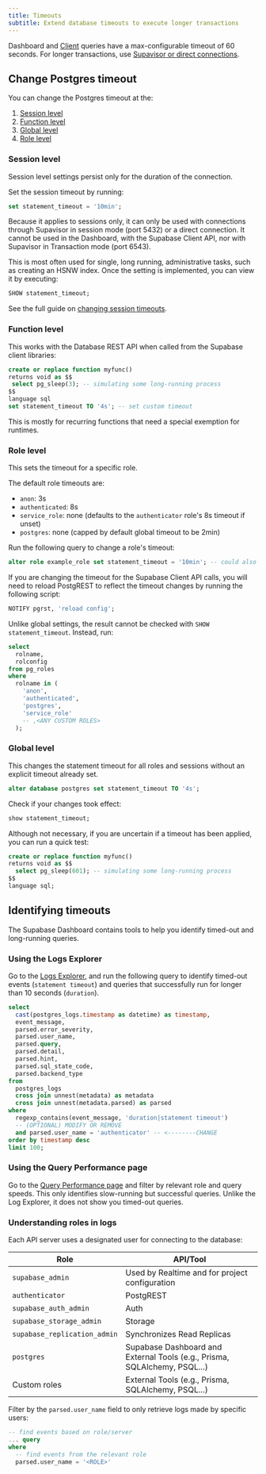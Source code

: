 ```yaml
---
title: Timeouts
subtitle: Extend database timeouts to execute longer transactions
---
```


<Admonition type="note">

Dashboard and [Client](/docs/guides/api/rest/client-libs) queries have a max-configurable timeout of 60 seconds. For longer transactions, use [Supavisor or direct connections](/docs/guides/database/connecting-to-postgres#quick-summary).

</Admonition>

## Change Postgres timeout

You can change the Postgres timeout at the:

1.  [Session level](#session-level)
1.  [Function level](#function-level)
1.  [Global level](#global-level)
1.  [Role level](#role-level)

### Session level

Session level settings persist only for the duration of the connection.

Set the session timeout by running:

```sql
set statement_timeout = '10min';
```

Because it applies to sessions only, it can only be used with connections through Supavisor in session mode (port 5432) or a direct connection. It cannot be used in the Dashboard, with the Supabase Client API, nor with Supavisor in Transaction mode (port 6543).

This is most often used for single, long running, administrative tasks, such as creating an HSNW index. Once the setting is implemented, you can view it by executing:

```sql
SHOW statement_timeout;
```

See the full guide on [changing session timeouts](https://github.com/orgs/supabase/discussions/21133).

### Function level

This works with the Database REST API when called from the Supabase client libraries:

```sql
create or replace function myfunc()
returns void as $$
 select pg_sleep(3); -- simulating some long-running process
$$
language sql
set statement_timeout TO '4s'; -- set custom timeout
```

This is mostly for recurring functions that need a special exemption for runtimes.

### Role level

This sets the timeout for a specific role.

The default role timeouts are:

- `anon`: 3s
- `authenticated`: 8s
- `service_role`: none (defaults to the `authenticator` role's 8s timeout if unset)
- `postgres`: none (capped by default global timeout to be 2min)

Run the following query to change a role's timeout:

```sql
alter role example_role set statement_timeout = '10min'; -- could also use seconds '10s'
```

<Admonition type="tip">

If you are changing the timeout for the Supabase Client API calls, you will need to reload PostgREST to reflect the timeout changes by running the following script:

```sql
NOTIFY pgrst, 'reload config';
```

</Admonition>

Unlike global settings, the result cannot be checked with `SHOW
statement_timeout`. Instead, run:

```sql
select
  rolname,
  rolconfig
from pg_roles
where
  rolname in (
    'anon',
    'authenticated',
    'postgres',
    'service_role'
    -- ,<ANY CUSTOM ROLES>
  );
```

### Global level

This changes the statement timeout for all roles and sessions without an explicit timeout already set.

```sql
alter database postgres set statement_timeout TO '4s';
```

Check if your changes took effect:

```sql
show statement_timeout;
```

Although not necessary, if you are uncertain if a timeout has been applied, you can run a quick test:

```sql
create or replace function myfunc()
returns void as $$
  select pg_sleep(601); -- simulating some long-running process
$$
language sql;
```

## Identifying timeouts

The Supabase Dashboard contains tools to help you identify timed-out and long-running queries.

### Using the Logs Explorer

Go to the [Logs Explorer](/dashboard/project/_/logs/explorer), and run the following query to identify timed-out events (`statement timeout`) and queries that successfully run for longer than 10 seconds (`duration`).

```sql
select
  cast(postgres_logs.timestamp as datetime) as timestamp,
  event_message,
  parsed.error_severity,
  parsed.user_name,
  parsed.query,
  parsed.detail,
  parsed.hint,
  parsed.sql_state_code,
  parsed.backend_type
from
  postgres_logs
  cross join unnest(metadata) as metadata
  cross join unnest(metadata.parsed) as parsed
where
  regexp_contains(event_message, 'duration|statement timeout')
  -- (OPTIONAL) MODIFY OR REMOVE
  and parsed.user_name = 'authenticator' -- <--------CHANGE
order by timestamp desc
limit 100;
```

### Using the Query Performance page

Go to the [Query Performance page](/dashboard/project/_/advisors/query-performance?preset=slowest_execution) and filter by relevant role and query speeds. This only identifies slow-running but successful queries. Unlike the Log Explorer, it does not show you timed-out queries.

### Understanding roles in logs

Each API server uses a designated user for connecting to the database:

| Role                         | API/Tool                                                                  |
| ---------------------------- | ------------------------------------------------------------------------- |
| `supabase_admin`             | Used by Realtime and for project configuration                            |
| `authenticator`              | PostgREST                                                                 |
| `supabase_auth_admin`        | Auth                                                                      |
| `supabase_storage_admin`     | Storage                                                                   |
| `supabase_replication_admin` | Synchronizes Read Replicas                                                |
| `postgres`                   | Supabase Dashboard and External Tools (e.g., Prisma, SQLAlchemy, PSQL...) |
| Custom roles                 | External Tools (e.g., Prisma, SQLAlchemy, PSQL...)                        |

Filter by the `parsed.user_name` field to only retrieve logs made by specific users:

```sql
-- find events based on role/server
... query
where
  -- find events from the relevant role
  parsed.user_name = '<ROLE>'
```
